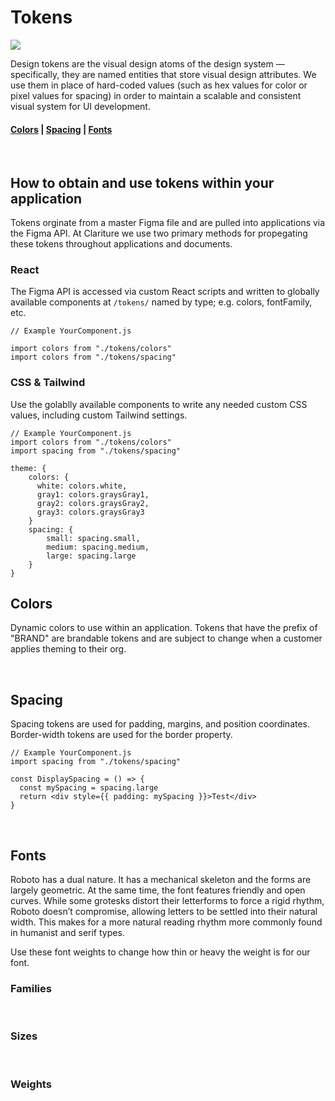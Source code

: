 
<Meta title='Platform/Tokens' />

# Tokens

<img className='float-right mr-3' src='/images/guidelines/Tokens Icon.svg' />

Design tokens are the visual design atoms of the design system — specifically, they are named entities that store visual design attributes. We use them in place of hard-coded values (such as hex values for color or pixel values for spacing) in order to maintain a scalable and consistent visual system for UI development.

#### [Colors](#Colors) | [Spacing](#Spacing) | [Fonts](#Fonts)

<br />

## How to obtain and use tokens within your application

Tokens orginate from a master Figma file and are pulled into applications via the Figma API. At Clariture we use two primary methods for propegating these tokens throughout applications and documents.

### React

The Figma API is accessed via custom React scripts and written to globally available components at `/tokens/` named by type; e.g. colors, fontFamily, etc.

```
// Example YourComponent.js

import colors from "./tokens/colors"
import colors from "./tokens/spacing"
```

### CSS & Tailwind

Use the golablly available components to write any needed custom CSS values, including custom Tailwind settings.

```
// Example YourComponent.js
import colors from "./tokens/colors"
import spacing from "./tokens/spacing"

theme: {
    colors: {
      white: colors.white,
      gray1: colors.graysGray1,
      gray2: colors.graysGray2,
      gray3: colors.graysGray3
    }
    spacing: {
        small: spacing.small,
        medium: spacing.medium,
        large: spacing.large
    }
}
```

## <a id="Colors"></a> Colors

Dynamic colors to use within an application. Tokens that have the prefix of "BRAND" are brandable tokens and are subject to change when a customer applies theming to their org.

<DisplayColors />

<br />

## <a id="Spacing"></a>Spacing

Spacing tokens are used for padding, margins, and position coordinates. Border-width tokens are used for the border property.

<DisplaySpacing />

```
// Example YourComponent.js
import spacing from "./tokens/spacing"

const DisplaySpacing = () => {
  const mySpacing = spacing.large
  return <div style={{ padding: mySpacing }}>Test</div>
}

```

<br />

## <a id="Fonts"></a>Fonts

Roboto has a dual nature. It has a mechanical skeleton and the forms are largely geometric. At the same time, the font features friendly and open curves. While some grotesks distort their letterforms to force a rigid rhythm, Roboto doesn’t compromise, allowing letters to be settled into their natural width. This makes for a more natural reading rhythm more commonly found in humanist and serif types.

Use these font weights to change how thin or heavy the weight is for our font.

### Families

<DisplayFontFamilies />

<br />

### Sizes

<DisplayFontSizes />

<br />

### Weights

<DisplayFontWeights />

